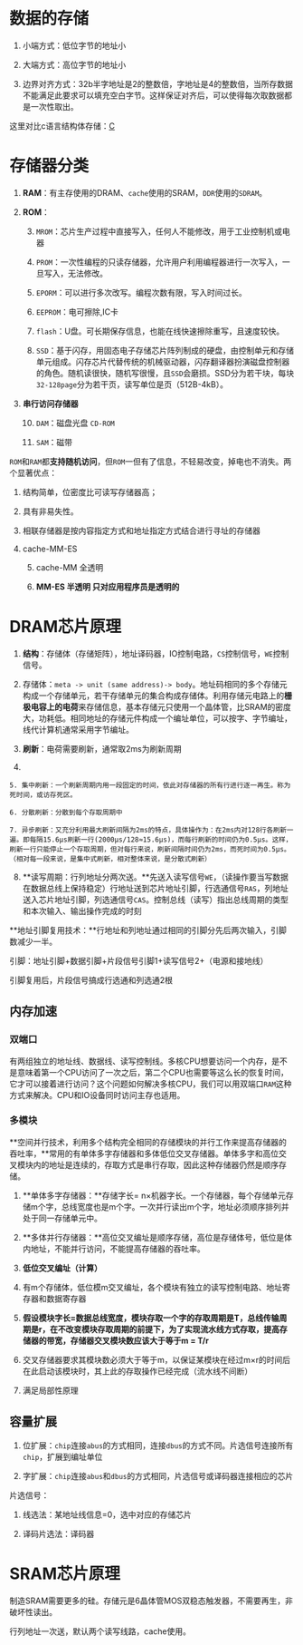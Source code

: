 # 数据的存储

1. 小端方式：低位字节的地址小

2. 大端方式：高位字节的地址小

3. 边界对齐方式：32b半字地址是2的整数倍，字地址是4的整数倍，当所存数据不能满足此要求可以填充空白字节。这样保证对齐后，可以使得每次取数据都是一次性取出。

这里对比c语言结构体存储：[C](https://flowus.cn/5c85d572-fba4-4595-86e1-1b521865feea)

# 存储器分类

1. **RAM**：有主存使用的DRAM、`cache`使用的SRAM，`DDR`使用的`SDRAM`。

2. **ROM**：

    3. `MROM`：芯片生产过程中直接写入，任何人不能修改，用于工业控制机或电器

    4. `PROM`：一次性编程的只读存储器，允许用户利用编程器进行一次写入，一旦写入，无法修改。

    5. `EPORM`：可以进行多次改写。编程次数有限，写入时间过长。

    6. `EEPROM`：电可擦除,IC卡

    7. `flash`：U盘。可长期保存信息，也能在线快速擦除重写，且速度较快。

    8. `SSD`：基于闪存，用固态电子存储芯片阵列制成的硬盘，由控制单元和存储单元组成。闪存芯片代替传统的机械驱动器，闪存翻译器扮演磁盘控制器的角色。随机读很快，随机写很慢，且`SSD`会磨损。SSD分为若干块，每块`32-128page`分为若干页，读写单位是页（512B-4kB）。

9. **串行访问存储器**

    10. `DAM`：磁盘光盘 `CD-ROM`

    11. `SAM`：磁带

`ROM`和`RAM`都**支持随机访问**，但`ROM`一但有了信息，不轻易改变，掉电也不消失。两个显著优点：

1. 结构简单，位密度比可读写存储器高；

2. 具有非易失性。

3. 相联存储器是按内容指定方式和地址指定方式结合进行寻址的存储器

4. cache-MM-ES

    5. cache-MM 全透明

    6. **MM-ES 半透明 只对应用程序员是透明的**

# DRAM芯片原理

1. **结构**：存储体（存储矩阵），地址译码器，IO控制电路，`CS`控制信号，`WE`控制信号。

2. 存储体：`meta -> unit (same address)-> body`。地址码相同的多个存储元构成一个存储单元，若干存储单元的集合构成存储体。利用存储元电路上的**栅极电容上的电荷**来存储信息，基本存储元只使用一个晶体管，比SRAM的密度大，功耗低。相同地址的存储元件构成一个编址单位，可以按字、字节编址，线代计算机通常采用字节编址。

3. **刷新**：电荷需要刷新，通常取2ms为刷新周期

4. 

    5. 集中刷新：一个刷新周期内用一段固定的时间，依此对存储器的所有行进行逐一再生。称为死时间，或访存死区。

    6. 分散刷新：分散到每个存取周期中

    7. 异步刷新：又充分利用最大刷新间隔为2ms的特点，具体操作为：在2ms内对128行各刷新一遍。即每隔15.6μs刷新一行(2000μs/128≈15.6μs)，而每行刷新的时间仍为0.5μs。这样，刷新一行只能停止一个存取周期，但对每行来说，刷新间隔时间仍为2ms，而死时间为0.5μs。（相对每一段来说，是集中式刷新，相对整体来说，是分散式刷新）

8. **读写周期：行列地址分两次送。**先送入读写信号`WE`，（读操作要当写数据在数据总线上保持稳定）行地址送到芯片地址引脚，行选通信号`RAS`，列地址送入芯片地址引脚，列选通信号`CAS`。控制总线（读写）指出总线周期的类型和本次输入、输出操作完成的时刻

**地址引脚复用技术：**行地址和列地址通过相同的引脚分先后两次输入，引脚数减少一半。

引脚：地址引脚+数据引脚+片段信号引脚1+读写信号2+（电源和接地线）

引脚复用后，片段信号搞成行选通和列选通2根



## 内存加速

### 双端口

有两组独立的地址线、数据线、读写控制线。多核CPU想要访问一个内存，是不是意味着第一个CPU访问了一次之后，第二个CPU也需要等这么长的恢复时间，它才可以接着进行访问？这个问题如何解决多核CPU，我们可以用双端口`RAM`这种方式来解决。CPU和IO设备同时访问主存也适用。

### 多模块

**空间并行技术，利用多个结构完全相同的存储模块的并行工作来提高存储器的吞吐率，**常用的有单体多字存储器和多体低位交叉存储器。单体多字和高位交叉模块内的地址是连续的，存取方式是串行存取，因此这种存储器仍然是顺序存储。

1. **单体多字存储器：**存储字长= n×机器字长。一个存储器，每个存储单元存储m个字，总线宽度也是m个字。一次并行读出m个字，地址必须顺序排列并处于同一存储单元中。

2. **多体并行存储器：**高位交叉编址是顺序存储，高位是存储体号，低位是体内地址，不能并行访问，不能提高存储器的吞吐率。

3. **低位交叉编址（计算）**

4. 有m个存储体，低位模m交叉编址，各个模块有独立的读写控制电路、地址寄存器和数据寄存器

5. **假设模块字长=数据总线宽度，模块存取一个字的存取周期是T，总线传输周期是r，**在不改变模块存取周期的前提下，**为了实现流水线方式存取**，提高存储器的带宽**，存储器交叉模块数应该大于等于m = T/r**

6. 交叉存储器要求其模块数必须大于等于m，以保证某模块在经过m×r的时间后在此启动该模块时，其上此的存取操作已经完成（流水线不间断）

7. 满足局部性原理

## 容量扩展

1. 位扩展：`chip`连接`abus`的方式相同，连接`dbus`的方式不同。片选信号连接所有`chip`，扩展到编址单位

2. 字扩展：`chip`连接`abus`和`dbus`的方式相同，片选信号或译码器连接相应的芯片

片选信号：

1. 线选法：某地址线信息=0，选中对应的存储芯片

2. 译码片选法：译码器

# SRAM芯片原理

制造SRAM需要更多的硅。存储元是6晶体管MOS双稳态触发器，不需要再生，非破坏性读出。

行列地址一次送，默认两个读写线路，cache使用。



